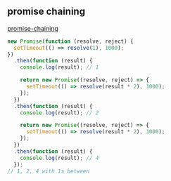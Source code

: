 
## promise chaining

[promise-chaining](https://javascript.info/promise-chaining)

```js
new Promise(function (resolve, reject) {
  setTimeout(() => resolve(1), 1000);
})
  .then(function (result) {
    console.log(result); // 1

    return new Promise((resolve, reject) => {
      setTimeout(() => resolve(result * 2), 1000);
    });
  })
  .then(function (result) {
    console.log(result); // 2

    return new Promise((resolve, reject) => {
      setTimeout(() => resolve(result * 2), 1000);
    });
  })
  .then(function (result) {
    console.log(result); // 4
  });
// 1, 2, 4 with 1s between
```
